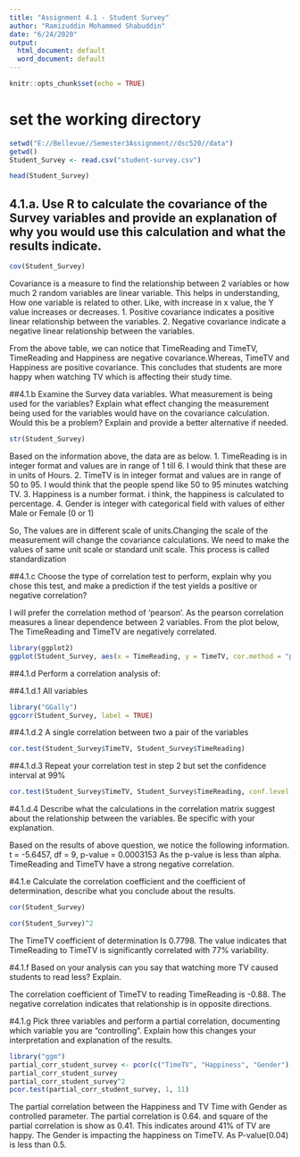 ```yaml
---
title: "Assignment 4.1 - Student Survey"
author: "Ramizuddin Mohammed Shabuddin"
date: "6/24/2020"
output:
  html_document: default
  word_document: default
---
```


```r
knitr::opts_chunk$set(echo = TRUE)
```

# set the working directory

```r
setwd("E://Bellevue//Semester3Assignment//dsc520//data")
getwd()
Student_Survey <- read.csv("student-survey.csv")
```

```r
head(Student_Survey)
```

## 4.1.a. Use R to calculate the covariance of the Survey variables and provide an explanation of why you would use this calculation and what the results indicate.

```r
cov(Student_Survey)

```
Covariance is a measure to find the relationship between 2 variables or how much 2 random variables are linear variable. This helps in understanding, How one variable is related to other. Like, with increase in x value, the Y value increases or decreases.
1. Positive covariance indicates a positive linear relationship between the variables.
2. Negative covariance indicate a negative linear relationship between the variables.

From the above table, we can notice that TimeReading and TimeTV, TimeReading and Happiness are negative covariance.Whereas, TimeTV and Happiness are positive covariance. This concludes that students are more happy when watching TV which is affecting their study time.

##4.1.b Examine the Survey data variables. What measurement is being used for the variables? Explain what effect changing the measurement being used for the variables would have on the covariance calculation. Would this be a problem? Explain and provide a better alternative if needed.

```r
str(Student_Survey)
```
Based on the information above, the data are as below.
1. TimeReading is in integer format and values are in range of 1 till 6. I would think that these are in units of Hours.
2. TimeTV is in integer format and values are in range of 50 to 95. I would think that the people spend like 50 to 95 minutes watching TV.
3. Happiness is a number format. i think, the happiness is calculated to percentage.
4. Gender is integer with categorical field with values of either Male or Female (0 or 1)

So, The values are in different scale of units.Changing the scale of the measurement will change the covariance calculations.
We need to make the values of same unit scale or standard unit scale. This process is called standardization 

##4.1.c Choose the type of correlation test to perform, explain why you chose this test, and make a prediction if the test yields a positive or negative correlation?

I will prefer the correlation method of 'pearson'. As the pearson correlation measures a linear dependence between 2 variables. From the plot below, The TimeReading and TimeTV are negatively correlated. 

```r
library(ggplot2)
ggplot(Student_Survey, aes(x = TimeReading, y = TimeTV, cor.method = "pearson")) + geom_point() + geom_smooth(method = lm)

```


##4.1.d Perform a correlation analysis of:

##4.1.d.1 All variables
```r
library("GGally")
ggcorr(Student_Survey, label = TRUE)
```

##4.1.d.2 A single correlation between two a pair of the variables

```r
cor.test(Student_Survey$TimeTV, Student_Survey$TimeReading)
```

##4.1.d.3 Repeat your correlation test in step 2 but set the confidence interval at 99%
```r
cor.test(Student_Survey$TimeTV, Student_Survey$TimeReading, conf.level = 0.99)
```
#4.1.d.4 Describe what the calculations in the correlation matrix suggest about the relationship between the variables. Be specific with your explanation.

Based on the results of above question, we notice the following information.
t = -5.6457, df = 9, p-value = 0.0003153
As the p-value is less than alpha. TimeReading and TimeTV have a strong negative correlation.

#4.1.e Calculate the correlation coefficient and the coefficient of determination, describe what you conclude about the results.


```r
cor(Student_Survey)
```
```r
cor(Student_Survey)^2
```
The TimeTV coefficient of determination Is 0.7798. The value indicates that TimeReading to TimeTV is significantly correlated with 77% variability. 

#4.1.f Based on your analysis can you say that watching more TV caused students to read less? Explain.

The correlation coefficient of TimeTV to reading TimeReading is -0.88. The negative correlation indicates that relationship is in opposite directions.

#4.1.g Pick three variables and perform a partial correlation, documenting which variable you are “controlling”. Explain how this changes your interpretation and explanation of the results.

```r
library("ggm")
partial_corr_student_survey <- pcor(c("TimeTV", "Happiness", "Gender"), var(Student_Survey))
partial_corr_student_survey
partial_corr_student_survey^2
pcor.test(partial_corr_student_survey, 1, 11)
```
The partial correlation between the Happiness and TV Time with Gender as controlled parameter. 
The partial correlation is 0.64. and square of the partial correlation is show as 0.41. This indicates around 41% of TV are happy. The Gender is impacting the happiness on TimeTV. As P-value(0.04) is less than 0.5.



